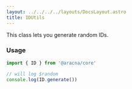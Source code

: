 ```yaml
---
layout: ../../../../layouts/DocsLayout.astro
title: IDUtils
---
```


This class lets you generate random IDs.

### Usage

```ts
import { ID } from '@aracna/core'

// will log $random
console.log(ID.generate())
```
